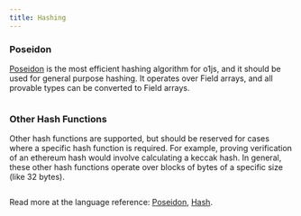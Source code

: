 ```yaml
---
title: Hashing
---
```



### Poseidon
[Poseidon](https://o1-labs.github.io/proof-systems/specs/poseidon.html) is the most efficient hashing algorithm for o1js, and it should be 
used for general purpose hashing.  It operates over Field arrays, and all provable types can be converted to Field arrays.

```ts file=../snippets/hashing/hashing.ts start=start_poseidon end=end_poseidon
```

### Other Hash Functions
Other hash functions are supported, but should be reserved for cases where a specific hash function is required.  For example,
proving verification of an ethereum hash would involve calculating a keccak hash.  In general, these other hash functions operate
over blocks of bytes of a specific size (like 32 bytes).

```ts file=../snippets/hashing/hashing.ts start=start_other_hashes end=end_other_hashes
```

Read more at the language reference: [Poseidon](/docs/api-reference/variables/Poseidon.md), [Hash](/docs/api-reference/variables/Hash.md).
